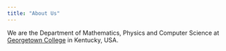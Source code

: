 ```yaml
---
title: "About Us"
---
```


We are the Department of Mathematics, Physics and Computer Science at [Georgetown College](https://www.georgetowncollege.edu/) in Kentucky, USA.
